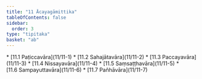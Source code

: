 ```yaml
---
title: "11 Ācayagāmittika"
tableOfContents: false
sidebar:
  order: 3
type: "tipitaka"
basket: "ab"
---
```



<DynamicBreadcrumb />



<TableOfContents>
* [11.1 Paṭiccavāra](11/11-1)
* [11.2 Sahajātavāra](11/11-2)
* [11.3 Paccayavāra](11/11-3)
* [11.4 Nissayavāra](11/11-4)
* [11.5 Saṃsaṭṭhavāra](11/11-5)
* [11.6 Sampayuttavāra](11/11-6)
* [11.7 Pañhāvāra](11/11-7)
</TableOfContents>